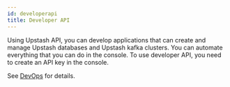 ```yaml
---
id: developerapi
title: Developer API
---
```


Using Upstash API, you can develop applications that can create and manage
Upstash databases and Upstash kafka clusters. You can automate everything that you can do in the console.
To use developer API, you need to create an API key in the console.


See [DevOps](/devops) for details.
